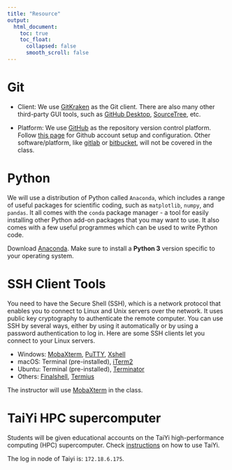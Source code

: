 ---
title: "Resource"
output:
  html_document:
    toc: true
    toc_float:
      collapsed: false
      smooth_scroll: false
---

# Git
* Client: We use [GitKraken](https://www.gitkraken.com/git-client) as the Git client. There are also many other third-party GUI tools, such as [GitHub Desktop](https://desktop.github.com/), [SourceTree](https://www.sourcetreeapp.com/), etc.  

* Platform: We use [GitHub](https://github.com) as the repository version control platform. Follow [this page](https://git-scm.com/book/en/v2/GitHub-Account-Setup-and-Configuration) for Github account setup and configuration. Other software/platform, like [gitlab](https://about.gitlab.com) or [bitbucket](https://bitbucket.org), will not be covered in the class. 

# Python

We will use a distribution of Python called `Anaconda`, which includes a range of useful packages for scientific coding, such as `matplotlib`, `numpy`, and `pandas`. It all comes with the `conda` package manager - a tool for easily installing other Python add-on packages that you may want to use. It also comes with a few useful programmes which can be used to write Python code.  

Download [Anaconda](https://www.anaconda.com/products/individual). Make sure to install a **Python 3** version specific to your operating system.  

# SSH Client Tools
You need to have the Secure Shell (SSH), which is a network protocol that enables you to connect to Linux and Unix servers over the network. It uses public key cryptography to authenticate the remote computer. You can use SSH by several ways, either by using it automatically or by using a password authentication to log in. Here are some SSH clients let you connect to your Linux servers. 

* Windows:
[MobaXterm](https://mobaxterm.mobatek.net), [PuTTY](https://www.chiark.greenend.org.uk/~sgtatham/putty),   [Xshell](https://www.netsarang.com/en/xshell)  
* macOS:
Terminal (pre-installed), [iTerm2](https://www.iterm2.com/)  
* Ubuntu:
Terminal (pre-installed), [Terminator](https://www.2daygeek.com/terminator-linux-terminal-emulator-supports-multiple-terminals-in-one-window)   
* Others:
[Finalshell](http://www.hostbuf.com),  [Termius](https://termius.com)  

The instructor will use [MobaXterm](https://mobaxterm.mobatek.net) in the class.

# TaiYi HPC supercomputer
Students will be given educational accounts on the TaiYi high-performance computing (HPC) supercomputer. Check [instructions](http://hpc.sustech.edu.cn/index.html) on how to use TaiYi.

The log in node of Taiyi is: `172.18.6.175`.

  